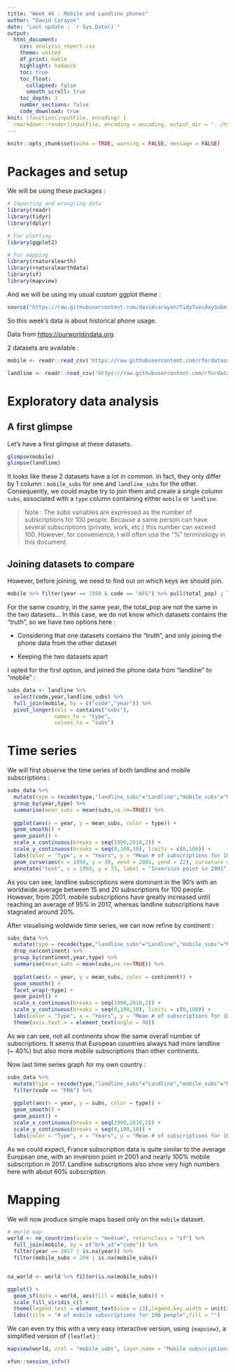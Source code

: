 ```yaml
---
title: "Week 46 : Mobile and Landline phones"
author: "David Carayon"
date: "Last update : `r Sys.Date()`"
output: 
  html_document:
    css: analysis_report.css
    theme: united
    df_print: kable
    highlight: haddock
    toc: true
    toc_float:
      collapsed: false
      smooth_scroll: true
    toc_depth: 3
    number_sections: false
    code_download: true
knit: (function(inputFile, encoding) {
  rmarkdown::render(inputFile, encoding = encoding, output_dir = "../html") })
---
```


```r
knitr::opts_chunk$set(echo = TRUE, warning = FALSE, message = FALSE)
```

# Packages and setup

We will be using these packages :

```r
# Importing and wrangling data
library(readr)
library(tidyr)
library(dplyr)

# For plotting
library(ggplot2)

# For mapping
library(rnaturalearth)
library(rnaturalearthdata)
library(sf)
library(mapview)
```

And we will be using my usual custom ggplot theme :

```r
source("https://raw.githubusercontent.com/davidcarayon/TidyTuesdaySubmissions/master/R/themes.R")
```

So this week's data is about historical phone usage.

Data from [https://ourworldindata.org](https://ourworldindata.org/technology-adoption).

2 datasets are available :

```r
mobile <- readr::read_csv('https://raw.githubusercontent.com/rfordatascience/tidytuesday/master/data/2020/2020-11-10/mobile.csv')

landline <- readr::read_csv('https://raw.githubusercontent.com/rfordatascience/tidytuesday/master/data/2020/2020-11-10/landline.csv')

```

# Exploratory data analysis

## A first glimpse

Let's have a first glimpse at these datasets.

```r

glimpse(mobile)
glimpse(landline)
```

It looks like these 2 datasets have a lot in common. In fact, they only differ by 1 column : `mobile_subs` for one and `landline_subs` for the other. Consequently, we could maybe try to join them and create a single column `subs`, associated with a `type` column containing either `mobile` or `landline`.

> Note : The subs variables are expressed as the number of subscriptions for 100 people. Because a same person can have several subscriptions (private, work, etc.) this number can exceed 100. However, for convenience, I will often use the "%" terminology in this document.

## Joining datasets to compare

However, before joining, we need to find out on which keys we should join.

```r
mobile %>% filter(year == 1990 & code == "AFG") %>% pull(total_pop) ; landline %>% filter(year == 1990 & code == "AFG") %>% pull(total_pop)
```

For the same country, in the same year, the total\_pop are not the same in the two datasets... In this case, we do not know which datasets contains the "truth", so we have two options here :

-   Considering that one datasets contains the "truth", and only joining the phone data from the other dataset

-   Keeping the two datasets apart

I opted for the first option, and joined the phone data from "landline" to "mobile" :

```r
subs_data <- landline %>% 
  select(code,year,landline_subs) %>% 
  full_join(mobile, by = c("code","year")) %>% 
  pivot_longer(cols = contains("subs"),
               names_to = "type",
               values_to = "subs")
```

# Time series

We will first observe the time series of both landline and mobile subscriptions :

```r

subs_data %>% 
  mutate(type = recode(type,"landline_subs"="Landline","mobile_subs"="Mobile")) %>% 
  group_by(year,type) %>% 
  summarise(mean_subs = mean(subs,na.rm=TRUE)) %>% 
  
  ggplot(aes(x = year, y = mean_subs, color = type)) +
  geom_smooth() +
  geom_point() +
  scale_x_continuous(breaks = seq(1990,2018,2)) +
  scale_y_continuous(breaks = seq(0,100,10), limits = c(0,100)) +
  labs(color = "Type", x = "Years", y = "Mean # of subscriptions for 100 people") + 
  geom_curve(aes(x = 1998, y = 30, xend = 2001, yend = 22), curvature = 0.13, arrow = arrow(length = unit(2, "mm")), color = "black") +
  annotate("text", x = 1998, y = 33, label = "Inversion point in 2001", size = 5)
```

As you can see, landline subscriptions were dominant in the 90's with an worldwide average between 15 and 20 subscriptions for 100 people. However, from 2001, mobile subscriptions have greatly increased until reaching an average of 95% in 2017, whereas landline subscriptions have stagnated around 20%.

After visualising woldwide time series, we can now refine by continent :

```r
subs_data %>% 
  mutate(type = recode(type,"landline_subs"="Landline","mobile_subs"="Mobile")) %>% 
  drop_na(continent) %>% 
  group_by(continent,year,type) %>% 
  summarise(mean_subs = mean(subs,na.rm=TRUE)) %>% 
  
  ggplot(aes(x = year, y = mean_subs, color = continent)) +
  geom_smooth() +
  facet_wrap(~type) +
  geom_point() +
  scale_x_continuous(breaks = seq(1990,2018,2)) +
  scale_y_continuous(breaks = seq(0,100,10), limits = c(0,100)) +
  labs(color = "Type", x = "Years", y = "Mean # of subscriptions for 100 people") +
  theme(axis.text.x = element_text(angle = 90))
```

As we can see, not all continents show the same overall number of subscriptions. It seems that European countries always had more landline (\~ 40%) but also more mobile subscriptions than other continents.

Now last time series graph for my own country :

```r
subs_data %>% 
  mutate(type = recode(type,"landline_subs"="Landline","mobile_subs"="Mobile")) %>% 
  filter(code == "FRA") %>% 
  
  ggplot(aes(x = year, y = subs, color = type)) +
  geom_smooth() +
  geom_point() +
  scale_x_continuous(breaks = seq(1990,2018,2)) +
  scale_y_continuous(breaks = seq(0,100,10)) +
  labs(color = "Type", x = "Years", y = "Mean # of subscriptions for 100 people", subtitle = "France") 
```

As we could expect, France subscription data is quite similar to the average European one, with an inversion point in 2001 and nearly 100% mobile subscription in 2017. Landline subscriptions also show very high numbers here with about 60% subscription.

# Mapping

We will now produce simple maps based only on the `mobile` dataset.

```r

# World map
world <- ne_countries(scale = "medium", returnclass = "sf") %>%
  full_join(mobile, by = c("brk_a3"="code")) %>% 
  filter(year == 2017 | is.na(year)) %>% 
  filter(mobile_subs < 200 | is.na(mobile_subs))


na_world <- world %>% filter(is.na(mobile_subs))

ggplot() +
  geom_sf(data = world, aes(fill = mobile_subs)) +
  scale_fill_viridis_c() +
  theme(legend.text = element_text(size = 13),legend.key.width = unit(2.5, "cm"), plot.title = element_text(hjust = 0.5)) +
  labs(title = "# of mobile subscriptions for 100 people",fill = "")
```

We can even try this with a very easy interactive version, using `{mapview}`, a simplified version of `{leaflet}` :

```r
mapview(world, zcol = "mobile_subs", layer.name = "Mobile subscriptions")
```

```r
xfun::session_info()
```
